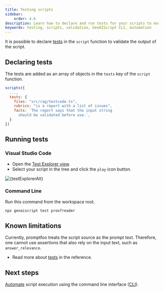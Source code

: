 ```yaml
---
title: Testing scripts
sidebar:
    order: 4.6
description: Learn how to declare and run tests for your scripts to ensure their correctness and reliability.
keywords: testing, scripts, validation, GenAIScript CLI, automation
---
```



It is possible to declare [tests](/genaiscript/reference/scripts/tests) in the `script` function
to validate the output of the script.

## Declaring tests

The tests are added as an array of objects in the `tests` key of the `script` function.

```js title="proofreader.genai.js" wrap
scripts({
  ...,
  tests: {
    files: "src/rag/testcode.ts",
    rubrics: "is a report with a list of issues",
    facts: `The report says that the input string
      should be validated before use.`,
  }
})
```

## Running tests

### Visual Studio Code

-   Open the [Test Explorer view](https://code.visualstudio.com/docs/python/testing).
-   Select your script in the tree and click the `play` icon button.

<Image src={testExplorerSrc} alt={testExplorerAlt} loading="lazy" />

### Command Line

Run this command from the workspace root.

```sh
npx genaiscript test proofreader
```

## Known limitations

Currently, promptfoo treats the script source as the prompt text. Therefore, one cannot use assertions
that also rely on the input text, such as `answer_relevance`.

-   Read more about [tests](/genaiscript/reference/scripts/tests) in the reference.

## Next steps

[Automate](/genaiscript/getting-started/automating-scripts) script execution using the command line interface ([CLI](/genaiscript/reference/cli)).
